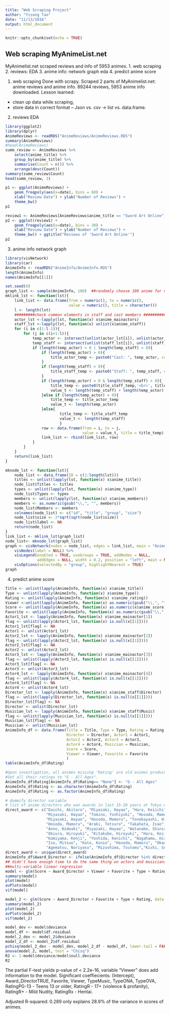 ```yaml
---
title: "Web Scraping Project"
author: "Yisong Tao"
date: "11/13/2016"
output: html_document
---
```


```r
knitr::opts_chunk$set(echo = TRUE)
```

## Web scraping MyAnimeList.net 

MyAnimelist.net scraped reviews and info of 5953 animes.
1. web scraping
2. reviews: EDA
3. anime info: network graph eda
4. predict anime score



1. web scraping
Done with scrapy. Scraped 2 parts of MyAnimelist.net: anime reviews and anime info.
89244 reviews, 5953 anime info downloaded.
Lesson learned:  
- clean up data while scraping, 
- store data in correct format -- Json vs. csv -> list vs. data.frame.


2. reviews EDA
```r
library(ggplot2)
library(dplyr)
AnimeReviews <- readRDS("AnimeReviews/AnimeReviews.RDS")
summary(AnimeReviews)
#head(AnimeReviews)
summ_review <- AnimeReviews %>%
    select(anime_title) %>% 
    group_by(anime_title) %>%
    summarise(Count = n()) %>% 
    arrange(desc(Count))
summary(summ_review$Count)
head(summ_review, 3)
```

```r
p1 <- ggplot(AnimeReviews) +
    geom_freqpoly(aes(x=date), bins = 60) +
    xlab("Review Date") + ylab("Number of Reviews") +
    theme_bw()
p1
```

```r
review1 <- AnimeReviews[AnimeReviews$anime_title == "Sword Art Online", ]
p2 <- ggplot(review1) +
    geom_freqpoly(aes(x=date), bins = 30) +
    xlab("Review Date") + ylab("Number of Reviews") +
    theme_bw() + ggtitle("Reviews of 'Sword Art Online'") 
p2
```

3. anime info network graph
```r
library(visNetwork)
library(car)
AnimeInfo <- readRDS("AnimeInfo/AnimeInfo.RDS")
length(AnimeInfo)
names(AnimeInfo[[1]])
```
```r
set.seed(0)
graph_list <- sample(AnimeInfo, 100)  ##randomly choose 100 anime for network graph
mklink_lst <- function(lst){
	link_list <- data.frame(from = numeric(), to = numeric(), 
	                        value = numeric(), title = character())
	l <- length(lst)
	#########check common elements in staff and cast members #####################################
	actor_lst <-lapply(lst, function(x) x$anime_mainactors)
	staff_lst <-lapply(lst, function(x) unlist(x$anime_staff))
	for (i in c(1:l-1)){
		for (j in c(i+1:l)){
			temp_actor <- intersect(unlist(actor_lst[i]), unlist(actor_lst[j]))
			temp_staff <- intersect(unlist(staff_lst[i]), unlist(staff_lst[j]))
			if (length(temp_actor) > 0 | length(temp_staff) > 0){
				if (length(temp_actor) > 0){
				    title_actor_temp <- paste0("Cast: ", temp_actor, collapse = '<br>')
				}
				if (length(temp_staff) > 0){
				    title_staff_temp <- paste0("Staff: ", temp_staff, collapse = '<br>')
				}
				if (length(temp_actor) > 0 & length(temp_staff) > 0){
				    title_temp <- paste0(title_staff_temp,'<br>', title_actor_temp)
				    value_t <- length(temp_staff) + length(temp_actor)
				}else if (length(temp_actor) > 0){
				    title_temp <- title_actor_temp
				    value_t <- length(temp_actor)
				}else{
				        title_temp <- title_staff_temp
				        value_t <- length(temp_staff)
				        }
				row <- data.frame(from = i, to = j,
				                  value = value_t, title = title_temp)
			    link_list <- rbind(link_list, row)
			}
		}
	}
	return(link_list)
}

mknode_lst <- function(lst){
    node_list <- data.frame(ID = c(1:length(lst)))
    titles <- unlist(lapply(lst, function(x) x$anime_title))
    node_list$Titles <- titles
    types <- unlist(lapply(lst, function(x) x$anime_type))
    node_list$Types <- types
    members <- unlist(lapply(lst, function(x) x$anime_members))
    members <- as.numeric(gsub("\\,", "", members))
    node_list$Members <- members
    colnames(node_list) <- c("id", "title", "group", "size")
    node_list$size <- 2*sqrt(sqrt(node_list$size))
    node_list$label <- NA
    return(node_list)
}
link_list <- mklink_lst(graph_list)
node_list<- mknode_lst(graph_list)
graph <- visNetwork(nodes = node_list, edges = link_list, main = "Anime") %>%
    visNodes(label = NULL) %>% 
    visLegend(enabled = TRUE, useGroups = TRUE, addNodes = NULL,
              addEdges = NULL, width = 0.2, position = "left", main = NULL) %>% 
    visOptions(selectedBy = "group", highlightNearest = TRUE)
graph
```


4. predict anime score
```r
Title <- unlist(lapply(AnimeInfo, function(x) x$anime_title))
Type <- unlist(lapply(AnimeInfo, function(x) x$anime_type))
Rating <- unlist(lapply(AnimeInfo, function(x) x$anime_rating))
Viewer <-unlist(lapply(AnimeInfo, function(x) as.numeric(gsub("\\,", "", x$anime_members))))
Score <- unlist(lapply(AnimeInfo, function(x) as.numeric(x$anime_score)))
Favorite <- unlist(lapply(AnimeInfo, function(x) as.numeric(gsub("\\,", "", x$anime_favorites))))
Actor1_lst <- lapply(AnimeInfo, function(x) x$anime_mainactor[1])
flag <- unlist(lapply(Actor1_lst, function(x) is.null(x[[1]])))
Actor1_lst[flag] <- NA
Actor1 <- unlist(Actor1_lst)
Actor2_lst <- lapply(AnimeInfo, function(x) x$anime_mainactor[2])
flag <- unlist(lapply(Actor2_lst, function(x) is.null(x[[1]])))
Actor2_lst[flag] <- NA
Actor2 <- unlist(Actor2_lst)
Actor3_lst <- lapply(AnimeInfo, function(x) x$anime_mainactor[3])
flag <- unlist(lapply(Actor3_lst, function(x) is.null(x[[1]])))
Actor3_lst[flag] <- NA
Actor3 <- unlist(Actor3_lst)
Actor4_lst <- lapply(AnimeInfo, function(x) x$anime_mainactor[4])
flag <- unlist(lapply(Actor4_lst, function(x) is.null(x[[1]])))
Actor4_lst[flag] <- NA
Actor4 <- unlist(Actor4_lst)
Director_lst <- lapply(AnimeInfo, function(x) x$anime_staff$Director)
flag <- unlist(lapply(Director_lst, function(x) is.null(x[[1]])))
Director_lst[flag] <- NA
Director <- unlist(Director_lst)
Musician_lst <- lapply(AnimeInfo, function(x) x$anime_staff$Music)
flag <- unlist(lapply(Musician_lst, function(x) is.null(x[[1]])))
Musician_lst[flag] <- NA
Musician <- unlist(Musician_lst)
AnimeInfo_df <- data.frame(Title = Title, Type = Type, Rating = Rating,
                           Director = Director, Actor1 = Actor1, 
                           Actor2 = Actor2, Actor3 = Actor3,
                           Actor4 = Actor4, Musician = Musician,
                           Score = Score,
                           Viewer = Viewer, Favorite = Favorite
                           )
table(AnimeInfo_df$Rating)

#Upon investigation, all animes missing 'Rating' are old animes produced before rating system came and they all look #like "G"-rating animes.
#Set all their ratings to "G - All Ages".
AnimeInfo_df$Rating[AnimeInfo_df$Rating== "None"] <- "G - All Ages"
AnimeInfo_df$Rating <- as.character(AnimeInfo_df$Rating)
AnimeInfo_df$Rating <- as.factor(AnimeInfo_df$Rating)

# dummify director variable
# list of anime directors who won awards in last 15-20 years at Tokyo Anime Award or Animation Kobe
direct_award <- c("Daichi, Akitaro", "Miyazaki, Hayao", "Hara, Keiichi", "Kon, Satoshi", 
                  "Miyazaki, Hayao", "Tomino, Yoshiyuki", "Hosoda, Mamoru", "Anno, Hideaki",
                  "Miyazaki, Hayao", "Hosoda, Mamoru", "Yonebayashi, Hiromasa", "Shinbo, Akiyuki",
                  "Hosoda, Mamoru", "Araki, Tetsuro", "Takahata, Isao", "Fujita, Yōichi",
                  "Anno, Hideaki", "Miyazaki, Hayao", "Watanabe, Shinichi", "Daichi, Akitaro",
                  "Okiura, Hiroyuki", "Kitakubo, Hiroyuki", "Hara, Keiichi", "Kuroda, Yosuke",
                  "Kamiyama, Kenji", "Yoshida, Kenichi", "Nagahama, Hiroshi", "Imaishi, Hiroyuki",
                  "Iso, Mitsuo", "Kato, Kunio", "Hosoda, Mamoru", "Okada, Mari",
                  "Agematsu, Noriyasu", "Mizushima, Tsutomu","Kishi, Seiji", "Mizushima, Seiji")
direct_award <- unique(direct_award)
AnimeInfo_df$Award_Director <- ifelse(AnimeInfo_df$Director %in% direct_award, TRUE, FALSE)
## didn't have enough time to do the same thing on actors and musicians
##multi-variable linear regression
model <- glm(Score ~ Award_Director + Viewer + Favorite + Type + Rating, data = AnimeInfo_df)
summary(model)
plot(model)
avPlots(model)
vif(model)
```

```r
model_2 <- glm(Score ~ Award_Director + Favorite + Type + Rating, data = AnimeInfo_df)
summary(model_2)
plot(model_2)
avPlots(model_2)
vif(model_2)
```

```r
model_dev <- model$deviance
model_df <- model$df.residual
model_2_dev <- model_2$deviance
model_2_df <- model_2$df.residual
pchisq(model_2_dev - model_dev, model_2_df - model_df, lower.tail = FALSE)
anova(model_2, model, test = "Chisq")
R2 <- 1-model$deviance/model$null.deviance
R2
```
The partial F-test yields p-value of < 2.2e-16, variable "Viewer" does add information to the model.
Significant coeffiecients: (Intercept), Award_DirectorTRUE, Favorite, Viewer, TypeMusic, TypeONA, TypeOVA, RatingPG-13 - Teens 13 or older, RatingR - 17+ (violence & profanity), RatingR+ - Mild Nudity, RatingRx - Hentai.

Adjusted R-squared:  0.289  only explains 28.9% of the variance in scores of animes.
